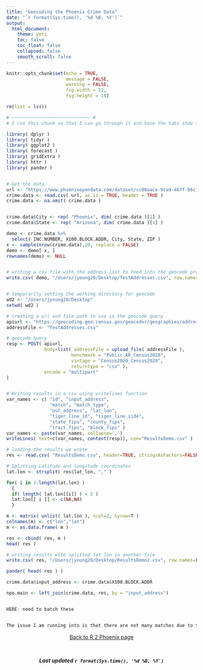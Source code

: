 ```yaml
---
title: "Geocoding the Phoenix Crime Data"
date: "`r format(Sys.time(), '%d %B, %Y')`"
output: 
  html_document:
    theme: yeti
    toc: false
    toc_float: false
    collapsed: false
    smooth_scroll: false
---
```


```r

knitr::opts_chunk$set(echo = TRUE, 
                      message = FALSE, 
                      warning = FALSE, 
                      fig.width = 12, 
                      fig.height = 10)

rm(list = ls())

```


```r

# ~~~~~~~~~~~~~~~~~~~~~~~~~~~~~ #
# I run this chunk so that I can go through it and have the tabs show the code.

library( dplyr )
library( tidyr )
library( ggplot2 )
library( forecast )
library( gridExtra )
library( httr )
library( pander )


# Get the data.
url <- "https://www.phoenixopendata.com/dataset/cc08aace-9ca9-467f-b6c1-f0879ab1a358/resource/0ce3411a-2fc6-4302-a33f-167f68608a20/download/crimestat.csv"
crime.data <- read.csv( url, as.is = TRUE, header = TRUE )
crime.data <- na.omit( crime.data )


crime.data$City <- rep( "Phoenix", dim( crime.data )[1] )
crime.data$State <- rep( "Arizona", dim( crime.data )[1] )

demo <- crime.data %>% 
  select( INC.NUMBER, X100.BLOCK.ADDR, City, State, ZIP )
x <- sample(nrow(crime.data),20, replace = FALSE)
demo <- demo[ x, ]
rownames(demo) <- NULL


# writing a csv file with the address list to feed into the geocode process
write.csv( demo, "/Users/jyoung20/Desktop/TestAddresses.csv", row.names = FALSE )


# temporarily setting the working directory for geocode
wd2 <- "/Users/jyoung20/Desktop"
setwd( wd2 )

# creating a url and file path to use in the geocode query
apiurl <- "https://geocoding.geo.census.gov/geocoder/geographies/addressbatch"
addressFile <- "TestAddresses.csv"

# geocode query
resp <- POST( apiurl, 
              body=list( addressFile = upload_file( addressFile ), 
                        benchmark = "Public_AR_Census2020",
                        vintage = "Census2020_Census2020",
                        returntype = "csv" ), 
              encode = "multipart" 
)


# Writing results in a csv using writelines function
var_names <- c( "id", "input_address", 
                "match", "match_type", 
                "out_address", "lat_lon", 
                "tiger_line_id", "tiger_line_side", 
                "state_fips", "county_fips", 
                "tract_fips", "block_fips" )
var_names <- paste(var_names, collapse=',')
writeLines( text=c(var_names, content(resp)), con="ResultsDemo.csv" )

# loading the results we wrote
res <- read.csv( "ResultsDemo.csv", header=TRUE, stringsAsFactors=FALSE, colClasses="character" )

# Splitting Latitude and longitude coordinates
lat.lon <- strsplit( res$lat_lon, "," )

for( i in 1:length(lat.lon) )
  {
  if( length( lat.lon[[i]] ) < 2 )
  lat.lon[[ i ]] <- c(NA,NA) 
  }

m <- matrix( unlist( lat.lon ), ncol=2, byrow=T )
colnames(m) <- c("lon","lat")
m <- as.data.frame( m )

res <- cbind( res, m )
head( res )

# writing results with splitted lat lon in another file
write.csv( res, "/Users/jyoung20/Desktop/ResultsDemo2.csv", row.names=FALSE )

pander( head( res ) ) 

crime.data$input_address <- crime.data$X100.BLOCK.ADDR

npo.main <- left_join(crime.data, res, by = "input_address")


HERE: need to batch these


The issue I am running into is that there are not many matches due to the addresses being xd out.

```





<p align="center">
[Back to R 2 Phoenix page](https://jacobtnyoung.github.io/R2PhX/)
</p>

<br>

<p align="center">
***Last updated `r format(Sys.time(), '%d %B, %Y')`***
</p>

<br>